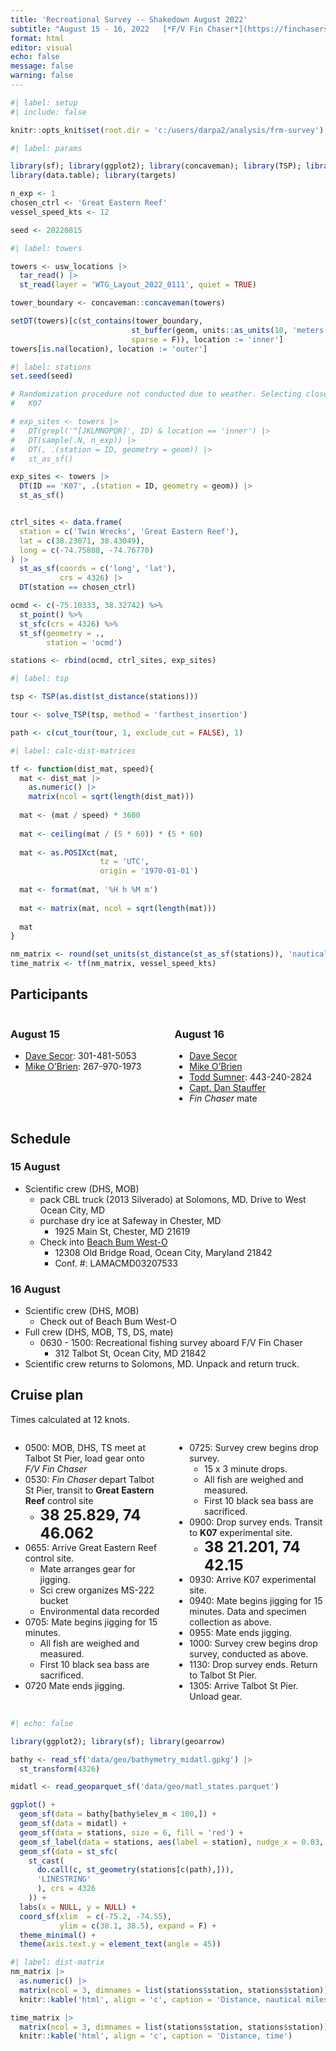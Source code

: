 ```yaml
---
title: 'Recreational Survey -- Shakedown August 2022'
subtitle: "August 15 - 16, 2022   [*F/V Fin Chaser*](https://finchasersportfishing.com/)   Ocean City, MD"
format: html
editor: visual
echo: false
message: false
warning: false
---
```


```r
#| label: setup
#| include: false

knitr::opts_knit$set(root.dir = 'c:/users/darpa2/analysis/frm-survey')
```

```r
#| label: params

library(sf); library(ggplot2); library(concaveman); library(TSP); library(units)
library(data.table); library(targets)

n_exp <- 1
chosen_ctrl <- 'Great Eastern Reef'
vessel_speed_kts <- 12

seed <- 20220815
```

```r
#| label: towers

towers <- usw_locations |> 
  tar_read() |> 
  st_read(layer = 'WTG_Layout_2022_0111', quiet = TRUE)

tower_boundary <- concaveman::concaveman(towers)

setDT(towers)[c(st_contains(tower_boundary,
                           st_buffer(geom, units::as_units(10, 'meters')),
                           sparse = F)), location := 'inner']
towers[is.na(location), location := 'outer']
```

```r
#| label: stations
set.seed(seed)

# Randomization procedure not conducted due to weather. Selecting closer site:
#   K07

# exp_sites <- towers |> 
#   DT(grepl('^[JKLMNOPQR]', ID) & location == 'inner') |>
#   DT(sample(.N, n_exp)) |> 
#   DT(, .(station = ID, geometry = geom)) |> 
#   st_as_sf()

exp_sites <- towers |> 
  DT(ID == 'K07', .(station = ID, geometry = geom)) |> 
  st_as_sf()


ctrl_sites <- data.frame(
  station = c('Twin Wrecks', 'Great Eastern Reef'),
  lat = c(38.23071, 38.43049),
  long = c(-74.75808, -74.76770)
) |> 
  st_as_sf(coords = c('long', 'lat'),
           crs = 4326) |> 
  DT(station == chosen_ctrl)

ocmd <- c(-75.10333, 38.32742) %>% 
  st_point() %>% 
  st_sfc(crs = 4326) %>% 
  st_sf(geometry = .,
        station = 'ocmd')

stations <- rbind(ocmd, ctrl_sites, exp_sites)
```

```r
#| label: tsp

tsp <- TSP(as.dist(st_distance(stations)))

tour <- solve_TSP(tsp, method = 'farthest_insertion')

path <- c(cut_tour(tour, 1, exclude_cut = FALSE), 1)
```

```r
#| label: calc-dist-matrices

tf <- function(dist_mat, speed){
  mat <- dist_mat |> 
    as.numeric() |> 
    matrix(ncol = sqrt(length(dist_mat)))
  
  mat <- (mat / speed) * 3600
  
  mat <- ceiling(mat / (5 * 60)) * (5 * 60)
  
  mat <- as.POSIXct(mat,
                    tz = 'UTC',
                    origin = '1970-01-01')
  
  mat <- format(mat, '%H h %M m')
  
  mat <- matrix(mat, ncol = sqrt(length(mat)))
  
  mat
}

nm_matrix <- round(set_units(st_distance(st_as_sf(stations)), 'nautical_mile'), 2)
time_matrix <- tf(nm_matrix, vessel_speed_kts)
```

## Participants

::: columns
::: {.column width="50%"}
### August 15

-   [Dave Secor](mailto:%20secor@umces.edu): 301-481-5053
-   [Mike O'Brien](mailto:%20obrien@umces.edu): 267-970-1973
:::

::: {.column width="50%"}
### August 16

-   [Dave Secor](mailto:%20secor@umces.edu)
-   [Mike O'Brien](mailto:%20obrien@umces.edu)
-   [Todd Sumner](mailto:%20t.sumner@uswindinc.com): 443-240-2824
-   [Capt. Dan Stauffer](mailto:%20finchasersportfishing@gmail.com)
-   *Fin Chaser* mate
:::
:::

## Schedule

### 15 August

-   Scientific crew (DHS, MOB)
    -   pack CBL truck (2013 Silverado) at Solomons, MD. Drive to West Ocean City, MD
    -   purchase dry ice at Safeway in Chester, MD
        -   1925 Main St, Chester, MD 21619
    -   Check into [Beach Bum West-O](https://beachbumwesto.com/)
        -   12308 Old Bridge Road, Ocean City, Maryland 21842
        -   Conf. #: LAMACMD03207533

### 16 August

-   Scientific crew (DHS, MOB)
    -   Check out of Beach Bum West-O
-   Full crew (DHS, MOB, TS, DS, mate)
    -   0630 - 1500: Recreational fishing survey aboard F/V Fin Chaser
        -   312 Talbot St, Ocean City, MD 21842
-   Scientific crew returns to Solomons, MD. Unpack and return truck.

\newpage

## Cruise plan

Times calculated at 12 knots.

::: columns
::: {.column width="50%"}
-   0500: MOB, DHS, TS meet at Talbot St Pier, load gear onto *F/V Fin Chaser*
-   0530: *Fin Chaser* depart Talbot St Pier, transit to **Great Eastern Reef** control site
    -   <font size= "5"> **38 25.829, 74 46.062** </font>
-   0655: Arrive Great Eastern Reef control site.
    -   Mate arranges gear for jigging.
    -   Sci crew organizes MS-222 bucket
    -   Environmental data recorded
-   0705: Mate begins jigging for 15 minutes.
    -   All fish are weighed and measured.
    -   First 10 black sea bass are sacrificed.
-   0720 Mate ends jigging.
:::

::: {.column width="50%"}
-   0725: Survey crew begins drop survey.
    -   15 x 3 minute drops.
    -   All fish are weighed and measured.
    -   First 10 black sea bass are sacrificed.
-   0900: Drop survey ends. Transit to **K07** experimental site.
    -   <font size= "5"> **38 21.201, 74 42.15** </font>
-   0930: Arrive K07 experimental site.
-   0940: Mate begins jigging for 15 minutes. Data and specimen collection as above.
-   0955: Mate ends jigging.
-   1000: Survey crew begins drop survey, conducted as above.
-   1130: Drop survey ends. Return to Talbot St Pier.
-   1305: Arrive Talbot St Pier. Unload gear.
:::
:::

```r
#| echo: false

library(ggplot2); library(sf); library(geoarrow)

bathy <- read_sf('data/geo/bathymetry_midatl.gpkg') |> 
  st_transform(4326)

midatl <- read_geoparquet_sf('data/geo/matl_states.parquet')

ggplot() +
  geom_sf(data = bathy[bathy$elev_m < 100,]) +
  geom_sf(data = midatl) +
  geom_sf(data = stations, size = 6, fill = 'red') +
  geom_sf_label(data = stations, aes(label = station), nudge_x = 0.03, nudge_y = 0.01) +
  geom_sf(data = st_sfc(
    st_cast(
      do.call(c, st_geometry(stations[c(path),])),
      'LINESTRING'
      ), crs = 4326
    )) +
  labs(x = NULL, y = NULL) +
  coord_sf(xlim  = c(-75.2, -74.55),
           ylim = c(38.1, 38.5), expand = F) +
  theme_minimal() +
  theme(axis.text.y = element_text(angle = 45))

```

```r
#| label: dist-matrix
nm_matrix |>
  as.numeric() |>
  matrix(ncol = 3, dimnames = list(stations$station, stations$station)) |> 
  knitr::kable('html', align = 'c', caption = 'Distance, nautical miles')

time_matrix |>
  matrix(ncol = 3, dimnames = list(stations$station, stations$station)) |> 
  knitr::kable('html', align = 'c', caption = 'Distance, time')
```
